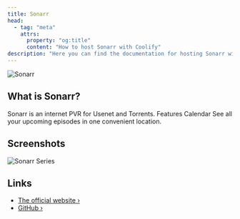 ```yaml
---
title: Sonarr
head:
  - tag: "meta"
    attrs:
      property: "og:title"
      content: "How to host Sonarr with Coolify"
description: "Here you can find the documentation for hosting Sonarr with Coolify."
---
```



<Badge text="One-click setup." variant="note" size="large" />


![Sonarr](../../../assets/images/services/sonarr.svg)

## What is Sonarr?

Sonarr is an internet PVR for Usenet and Torrents. Features Calendar See all your upcoming episodes in one convenient location.

## Screenshots

![Sonarr Series](../../../assets/images/screenshots/sonarr_screenshot.jpeg)

## Links

- [The official website ›](https://sonarr.tv/)
- [GitHub ›](https://github.com/Sonarr/Sonarr)

